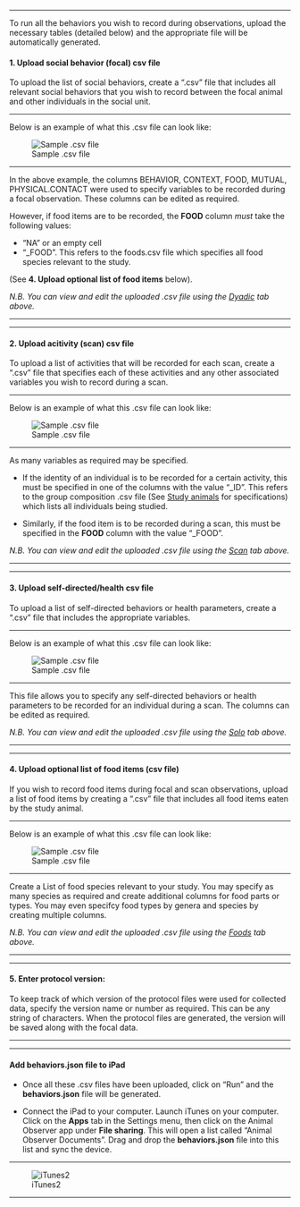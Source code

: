 
***

To run all the behaviors you wish to record during observations, upload the necessary tables (detailed below) and the appropriate file will be automatically generated. 

#### 1. Upload social behavior (focal) csv file

To upload the list of social behaviors, create a ".csv" file that includes all relevant social behaviors that you wish to record between the focal animal and other individuals in the social unit. 

***

Below is an example of what this .csv file can look like:

 ![Sample .csv file](images/dyad_eg.png)

***

In the above example, the columns BEHAVIOR, CONTEXT, FOOD, MUTUAL, PHYSICAL.CONTACT were used to specify variables to be recorded during a focal observation. These columns can be edited as required. 

However, if food items are to be recorded, the **FOOD** column *must* take the following values:

* "NA" or an empty cell
* "_FOOD". This refers to the foods.csv file which specifies all food species relevant to the study. 

(See **4. Upload optional list of food items** below).

*N.B. You can view and edit the uploaded .csv file using the <a id="link_to_dyad" href="#" class="action-button">Dyadic</a> tab above.* 
    
***
***

#### 2. Upload acitivity (scan) csv file

To upload a list of activities that will be recorded for each scan, create a ".csv" file that specifies each of these activities and any other associated variables you wish to record during a scan. 

***

Below is an example of what this .csv file can look like:

 ![Sample .csv file](images/scan_eg.png)

***

As many variables as required may be specified. 

* If the identity of an individual is to be recorded for a certain activity, this must be specified in one of the columns with the value "_ID". This refers to the group composition .csv file (See <a id="link_to_animals" href="#" class="action-button">Study animals</a> for specifications) which lists all individuals being studied. 

* Similarly, if the food item is to be recorded during a scan, this must be specified in the **FOOD** column with the value "_FOOD". 

*N.B. You can view and edit the uploaded .csv file using the <a id="link_to_scan" href="#" class="action-button">Scan</a> tab above.*

***
***

#### 3. Upload self-directed/health csv file

To upload a list of self-directed behaviors or health parameters, create a ".csv" file that includes the appropriate variables. 

***

Below is an example of what this .csv file can look like:

 ![Sample .csv file](images/solo_eg.png)

***

This file allows you to specify any self-directed behaviors or health parameters to be recorded for an individual during a scan. The columns can be edited as required. 

*N.B. You can view and edit the uploaded .csv file using the <a id="link_to_solo" href="#" class="action-button">Solo</a> tab above.*

***
***

#### 4. Upload optional list of food items (csv file)

If you wish to record food items during focal and scan observations, upload a list of food items by creating a ".csv" file that includes all food items eaten by the study animal. 

***

Below is an example of what this .csv file can look like:

  ![Sample .csv file](images/foods_eg.png)
  
***

Create a List of food species relevant to your study. You may specify as many species as required and create additional columns for food parts or types. You may even specifcy food types by genera and species by creating multiple columns. 

*N.B. You can view and edit the uploaded .csv file using the <a id="link_to_foods" href="#" class="action-button">Foods</a> tab above.*

***
***

#### 5. Enter protocol version:

To keep track of which version of the protocol files were used for collected data, specify the version name or number as required. This can be any string of characters. When the protocol files are generated, the version will be saved along with the focal data.  

***
***

#### Add behaviors.json file to iPad

* Once all these .csv files have been uploaded, click on "Run" and the **behaviors.json** file will be generated. 

* Connect the iPad to your computer. Launch iTunes on your computer. Click on the **Apps** tab in the Settings menu, then click on the Animal Observer app under **File sharing**. This will open a list called "Animal Observer Documents". Drag and drop the **behaviors.json** file into this list and sync the device. 

***

 ![iTunes2](images/behaviors_json_eg.png)

***



